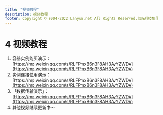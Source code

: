 ```yaml
---
title: "视频教程"
description: 视频教程
footer: Copyright © 2004-2022 Lanyun.net All Rights Reserved.蓝耘科技集团股份有限公司版权所有，盗用，盗版必究!  京ICP备<a target="_blank" href="https://beian.miit.gov.cn/">11028363-4号 </a>  京公网安备<a target="_blank" href="https://www.beian.gov.cn/portal/registerSystemInfo?recordcode=11010502030190">11010802039677号</a>
---
```



# 4 视频教程

1. 容器实例购买演示：[https://mp.weixin.qq.com/s/RLFPmxB6n3F8AH3AyYZWDA](https://mp.weixin.qq.com/s/RLFPmxB6n3F8AH3AyYZWDA)
2. 实例连接使用演示：[https://mp.weixin.qq.com/s/RLFPmxB6n3F8AH3AyYZWDA](https://mp.weixin.qq.com/s/RLFPmxB6n3F8AH3AyYZWDA)
3. 「数据传输演示」：[https://mp.weixin.qq.com/s/RLFPmxB6n3F8AH3AyYZWDA](https://mp.weixin.qq.com/s/RLFPmxB6n3F8AH3AyYZWDA)
4. 其他视频陆续更新中～
